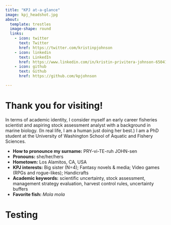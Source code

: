 ```yaml
---
title: "KPJ at-a-glance"
image: kpj_headshot.jpg
about:
  template: trestles
  image-shape: round
  links:
    - icon: twitter
      text: Twitter
      href: https://twitter.com/kristinpjohnson
    - icon: linkedin
      text: LinkedIn
      href: https://www.linkedin.com/in/kristin-privitera-johnson-65041a69
    - icon: github
      text: Github
      href: https://github.com/kpjohnson

---
```


# Thank you for visiting!

In terms of academic identity, I consider myself an early career fisheries scientist and aspiring stock assessment analyst with a background in marine biology. (In real life, I am a human just doing her best.) I am a PhD student at the University of Washington School of Aquatic and Fishery Sciences.

- **How to pronounce my surname:** PRY-vi-TE-ruh JOHN-sen
- **Pronouns:** she/her/hers
- **Hometown:** Los Alamitos, CA, USA​
- **KPJ interests:** Big sister (N=4); Fantasy novels & media; Video games (RPGs and rogue-likes); Handicrafts
- **Academic keywords:** scientific uncertainty, stock assessment, management strategy evaluation, harvest control rules, uncertainty buffers
- **Favorite fish:** *Mola mola*


# Testing